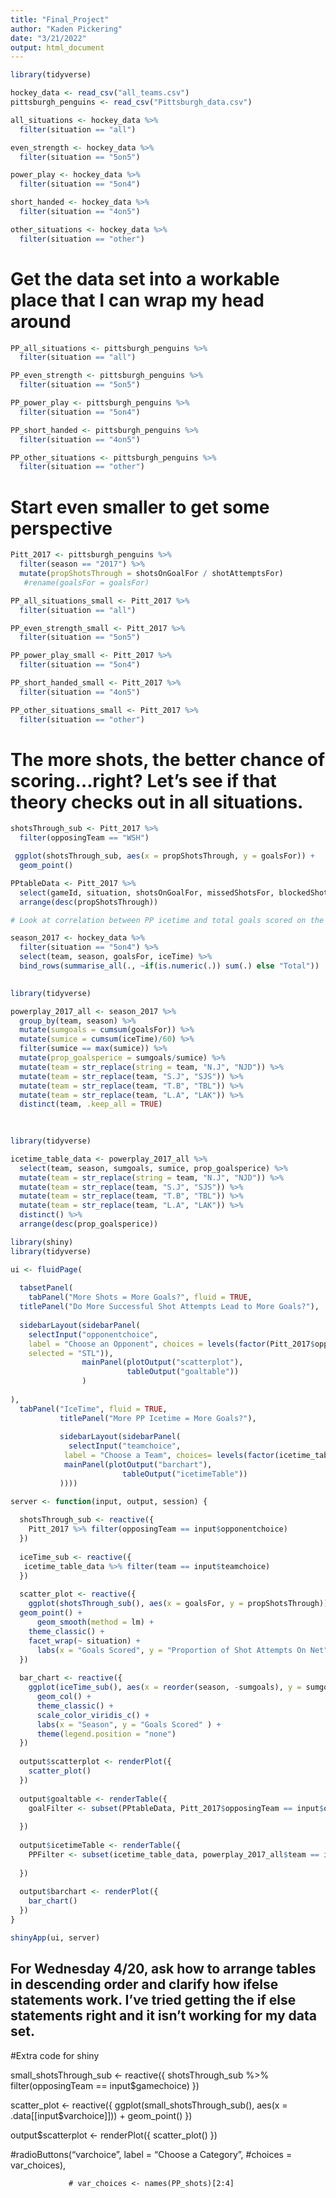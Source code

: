 ```yaml
---
title: "Final_Project"
author: "Kaden Pickering"
date: "3/21/2022"
output: html_document
---
```


```r
library(tidyverse) 

hockey_data <- read_csv("all_teams.csv") 
pittsburgh_penguins <- read_csv("Pittsburgh_data.csv") 
```

```r
all_situations <- hockey_data %>%
  filter(situation == "all") 

even_strength <- hockey_data %>%
  filter(situation == "5on5")

power_play <- hockey_data %>%
  filter(situation == "5on4")

short_handed <- hockey_data %>%
  filter(situation == "4on5")

other_situations <- hockey_data %>%
  filter(situation == "other") 
```

# Get the data set into a workable place that I can wrap my head around
```r
PP_all_situations <- pittsburgh_penguins %>%
  filter(situation == "all") 

PP_even_strength <- pittsburgh_penguins %>%
  filter(situation == "5on5")

PP_power_play <- pittsburgh_penguins %>%
  filter(situation == "5on4")

PP_short_handed <- pittsburgh_penguins %>%
  filter(situation == "4on5")

PP_other_situations <- pittsburgh_penguins %>%
  filter(situation == "other") 
```

# Start even smaller to get some perspective
```r
Pitt_2017 <- pittsburgh_penguins %>%
  filter(season == "2017") %>%
  mutate(propShotsThrough = shotsOnGoalFor / shotAttemptsFor) 
   #rename(goalsFor = goalsFor)
```


```r
PP_all_situations_small <- Pitt_2017 %>%
  filter(situation == "all") 

PP_even_strength_small <- Pitt_2017 %>%
  filter(situation == "5on5")

PP_power_play_small <- Pitt_2017 %>%
  filter(situation == "5on4")

PP_short_handed_small <- Pitt_2017 %>%
  filter(situation == "4on5")

PP_other_situations_small <- Pitt_2017 %>%
  filter(situation == "other")
```
 
# The more shots, the better chance of scoring...right? Let's see if that theory checks out in all situations. 

```r
shotsThrough_sub <- Pitt_2017 %>% 
  filter(opposingTeam == "WSH")

 ggplot(shotsThrough_sub, aes(x = propShotsThrough, y = goalsFor)) +
  geom_point()
```

```r
PPtableData <- Pitt_2017 %>%
  select(gameId, situation, shotsOnGoalFor, missedShotsFor, blockedShotAttemptsFor, shotAttemptsFor, goalsFor, propShotsThrough) %>%
  arrange(desc(propShotsThrough)) 
```

```r
# Look at correlation between PP icetime and total goals scored on the season for each team 

season_2017 <- hockey_data %>%
  filter(situation == "5on4") %>%
  select(team, season, goalsFor, iceTime) %>%
  bind_rows(summarise_all(., ~if(is.numeric(.)) sum(.) else "Total"))
  

```

```r
library(tidyverse) 

powerplay_2017_all <- season_2017 %>%
  group_by(team, season) %>%
  mutate(sumgoals = cumsum(goalsFor)) %>%
  mutate(sumice = cumsum(iceTime)/60) %>%
  filter(sumice == max(sumice)) %>%
  mutate(prop_goalsperice = sumgoals/sumice) %>%
  mutate(team = str_replace(string = team, "N.J", "NJD")) %>%
  mutate(team = str_replace(team, "S.J", "SJS")) %>%
  mutate(team = str_replace(team, "T.B", "TBL")) %>%
  mutate(team = str_replace(team, "L.A", "LAK")) %>%
  distinct(team, .keep_all = TRUE) 
  
    
```

```r
library(tidyverse) 

icetime_table_data <- powerplay_2017_all %>%
  select(team, season, sumgoals, sumice, prop_goalsperice) %>%
  mutate(team = str_replace(string = team, "N.J", "NJD")) %>%
  mutate(team = str_replace(team, "S.J", "SJS")) %>%
  mutate(team = str_replace(team, "T.B", "TBL")) %>%
  mutate(team = str_replace(team, "L.A", "LAK")) %>% 
  distinct() %>%
  arrange(desc(prop_goalsperice)) 
```



```r
library(shiny)
library(tidyverse) 

ui <- fluidPage(
  
  tabsetPanel(
    tabPanel("More Shots = More Goals?", fluid = TRUE, 
  titlePanel("Do More Successful Shot Attempts Lead to More Goals?"), 
  
  sidebarLayout(sidebarPanel(
    selectInput("opponentchoice",
    label = "Choose an Opponent", choices = levels(factor(Pitt_2017$opposingTeam)),
    selected = "STL")),
                mainPanel(plotOutput("scatterplot"),
                          tableOutput("goaltable"))
                )
  
),
  tabPanel("IceTime", fluid = TRUE, 
           titlePanel("More PP Icetime = More Goals?"), 
           
           sidebarLayout(sidebarPanel(
             selectInput("teamchoice", 
            label = "Choose a Team", choices= levels(factor(icetime_table_data$team)), selected = "NYR")), 
            mainPanel(plotOutput("barchart"),
                         tableOutput("icetimeTable"))
           ))))

server <- function(input, output, session) {
  
  shotsThrough_sub <- reactive({
    Pitt_2017 %>% filter(opposingTeam == input$opponentchoice)
  })
  
  iceTime_sub <- reactive({
   icetime_table_data %>% filter(team == input$teamchoice)
  })
  
  scatter_plot <- reactive({ 
    ggplot(shotsThrough_sub(), aes(x = goalsFor, y = propShotsThrough)) +
  geom_point() + 
      geom_smooth(method = lm) +
    theme_classic() + 
    facet_wrap(~ situation) +
      labs(x = "Goals Scored", y = "Proportion of Shot Attempts On Net")
  })
  
  bar_chart <- reactive({
    ggplot(iceTime_sub(), aes(x = reorder(season, -sumgoals), y = sumgoals, fill = season)) +
      geom_col() +
      theme_classic() +
      scale_color_viridis_c() +
      labs(x = "Season", y = "Goals Scored" ) +
      theme(legend.position = "none") 
  })
  
  output$scatterplot <- renderPlot({
    scatter_plot()
  })
  
  output$goaltable <- renderTable({
    goalFilter <- subset(PPtableData, Pitt_2017$opposingTeam == input$opponentchoice) 
      
  })
  
  output$icetimeTable <- renderTable({
    PPFilter <- subset(icetime_table_data, powerplay_2017_all$team == input$teamchoice) 
      
  })  
  
  output$barchart <- renderPlot({
    bar_chart()
  })
}

shinyApp(ui, server)
```


## For Wednesday 4/20, ask how to arrange tables in descending order and clarify how ifelse statements work. I've tried getting the if else statements right and it isn't working for my data set. 


#Extra code for shiny 

 small_shotsThrough_sub <- reactive({
    shotsThrough_sub %>% filter(opposingTeam == input$gamechoice)
  })
  
  scatter_plot <- reactive({
    ggplot(small_shotsThrough_sub(), aes(x = .data[[input$varchoice]])) +
      geom_point()
  })
  
  output$scatterplot <- renderPlot({
    scatter_plot()
  })
  
  
  
  #radioButtons("varchoice", label = "Choose a Category",
                 #choices = var_choices),
                 
                 # var_choices <- names(PP_shots)[2:4]
                 
                 